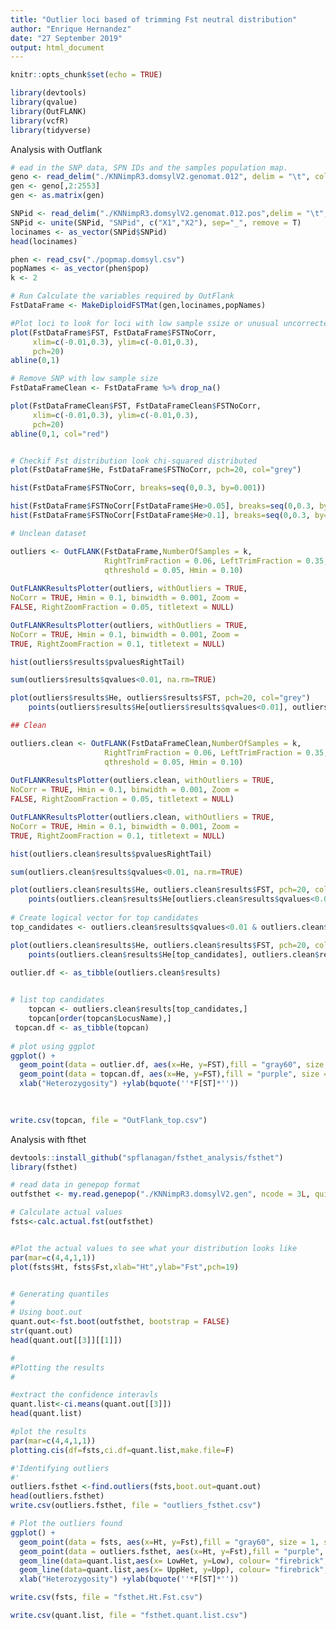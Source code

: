 ---
title: "Outlier loci based of trimming Fst neutral distribution"
author: "Enrique Hernandez"
date: "27 September 2019"
output: html_document
---

```{r setup, include=FALSE}
knitr::opts_chunk$set(echo = TRUE)
```
```{r}

library(devtools)
library(qvalue)
library(OutFLANK)
library(vcfR)
library(tidyverse)

```

 Analysis with Outflank
```{r}

# ead in the SNP data, SPN IDs and the samples population map.
geno <- read_delim("./KNNimpR3.domsylV2.genomat.012", delim = "\t", col_names = F)
gen <- geno[,2:2553]
gen <- as.matrix(gen)

SNPid <- read_delim("./KNNimpR3.domsylV2.genomat.012.pos",delim = "\t", col_names = F)
SNPid <- unite(SNPid, "SNPid", c("X1","X2"), sep="_", remove = T)
locinames <- as_vector(SNPid$SNPid)
head(locinames)

phen <- read_csv("./popmap.domsyl.csv")
popNames <- as_vector(phen$pop)
k <- 2

# Run Calculate the variables required by OutFlank
FstDataFrame <- MakeDiploidFSTMat(gen,locinames,popNames)

#Plot loci to look for loci with low sample ssize or unusual uncorrected Fst values
plot(FstDataFrame$FST, FstDataFrame$FSTNoCorr, 
     xlim=c(-0.01,0.3), ylim=c(-0.01,0.3),
     pch=20)
abline(0,1)

# Remove SNP with low sample size
FstDataFrameClean <- FstDataFrame %>% drop_na()

plot(FstDataFrameClean$FST, FstDataFrameClean$FSTNoCorr, 
     xlim=c(-0.01,0.3), ylim=c(-0.01,0.3),
     pch=20)
abline(0,1, col="red")


# Checkif Fst distribution look chi-squared distributed
plot(FstDataFrame$He, FstDataFrame$FSTNoCorr, pch=20, col="grey")

hist(FstDataFrame$FSTNoCorr, breaks=seq(0,0.3, by=0.001))

hist(FstDataFrame$FSTNoCorr[FstDataFrame$He>0.05], breaks=seq(0,0.3, by=0.001))
hist(FstDataFrame$FSTNoCorr[FstDataFrame$He>0.1], breaks=seq(0,0.3, by=0.001))

# Unclean dataset

outliers <- OutFLANK(FstDataFrame,NumberOfSamples = k,
                     RightTrimFraction = 0.06, LeftTrimFraction = 0.35,
                     qthreshold = 0.05, Hmin = 0.10) 
 
OutFLANKResultsPlotter(outliers, withOutliers = TRUE,
NoCorr = TRUE, Hmin = 0.1, binwidth = 0.001, Zoom =
FALSE, RightZoomFraction = 0.05, titletext = NULL)

OutFLANKResultsPlotter(outliers, withOutliers = TRUE,
NoCorr = TRUE, Hmin = 0.1, binwidth = 0.001, Zoom =
TRUE, RightZoomFraction = 0.1, titletext = NULL)

hist(outliers$results$pvaluesRightTail)

sum(outliers$results$qvalues<0.01, na.rm=TRUE)

plot(outliers$results$He, outliers$results$FST, pch=20, col="grey")
    points(outliers$results$He[outliers$results$qvalues<0.01], outliers$results$FST[outliers$results$qvalues<0.01], pch=21, col="blue")

## Clean 

outliers.clean <- OutFLANK(FstDataFrameClean,NumberOfSamples = k,
                     RightTrimFraction = 0.06, LeftTrimFraction = 0.35,
                     qthreshold = 0.05, Hmin = 0.10) 
 
OutFLANKResultsPlotter(outliers.clean, withOutliers = TRUE,
NoCorr = TRUE, Hmin = 0.1, binwidth = 0.001, Zoom =
FALSE, RightZoomFraction = 0.05, titletext = NULL)

OutFLANKResultsPlotter(outliers.clean, withOutliers = TRUE,
NoCorr = TRUE, Hmin = 0.1, binwidth = 0.001, Zoom =
TRUE, RightZoomFraction = 0.1, titletext = NULL)

hist(outliers.clean$results$pvaluesRightTail)

sum(outliers.clean$results$qvalues<0.01, na.rm=TRUE)

plot(outliers.clean$results$He, outliers.clean$results$FST, pch=20, col="grey")
    points(outliers.clean$results$He[outliers.clean$results$qvalues<0.01], outliers.clean$results$FST[outliers.clean$results$qvalues<0.01], pch=21, col="blue")
    
# Create logical vector for top candidates
top_candidates <- outliers.clean$results$qvalues<0.01 & outliers.clean$results$He>0.1

plot(outliers.clean$results$He, outliers.clean$results$FST, pch=20, col="grey")
    points(outliers.clean$results$He[top_candidates], outliers.clean$results$FST[top_candidates], pch=21, col="blue")

outlier.df <- as_tibble(outliers.clean$results)    
    

# list top candidates
    topcan <- outliers.clean$results[top_candidates,]
    topcan[order(topcan$LocusName),]
 topcan.df <- as_tibble(topcan)
 
# plot using ggplot
ggplot() +
  geom_point(data = outlier.df, aes(x=He, y=FST),fill = "gray60", size = 1, shape = 21) +
  geom_point(data = topcan.df, aes(x=He, y=FST),fill = "purple", size = 4, shape = 21) +
  xlab("Heterozygosity") +ylab(bquote(''*F[ST]*''))

    
       
write.csv(topcan, file = "OutFlank_top.csv") 

```

Analysis with fthet

```{r}
devtools::install_github("spflanagan/fsthet_analysis/fsthet")
library(fsthet)

# read data in genepop format
outfsthet <- my.read.genepop("./KNNimpR3.domsylV2.gen", ncode = 3L, quiet = FALSE)

# Calculate actual values
fsts<-calc.actual.fst(outfsthet)


#Plot the actual values to see what your distribution looks like
par(mar=c(4,4,1,1))
plot(fsts$Ht, fsts$Fst,xlab="Ht",ylab="Fst",pch=19)


# Generating quantiles
# 
# Using boot.out
quant.out<-fst.boot(outfsthet, bootstrap = FALSE)
str(quant.out)
head(quant.out[[3]][[1]])

#
#Plotting the results
#

#extract the confidence interavls
quant.list<-ci.means(quant.out[[3]])
head(quant.list)

#plot the results
par(mar=c(4,4,1,1))
plotting.cis(df=fsts,ci.df=quant.list,make.file=F)

#'Identifying outliers
#'
outliers.fsthet <-find.outliers(fsts,boot.out=quant.out)
head(outliers.fsthet)
write.csv(outliers.fsthet, file = "outliers_fsthet.csv")

# Plot the outliers found
ggplot() +
  geom_point(data = fsts, aes(x=Ht, y=Fst),fill = "gray60", size = 1, shape = 21) +
  geom_point(data = outliers.fsthet, aes(x=Ht, y=Fst),fill = "purple", size = 4, shape = 21) +
  geom_line(data=quant.list,aes(x= LowHet, y=Low), colour= "firebrick", size=1) +
  geom_line(data=quant.list,aes(x= UppHet, y=Upp), colour= "firebrick", size=1) +
  xlab("Heterozygosity") +ylab(bquote(''*F[ST]*''))

write.csv(fsts, file = "fsthet.Ht.Fst.csv")

write.csv(quant.list, file = "fsthet.quant.list.csv")


```
